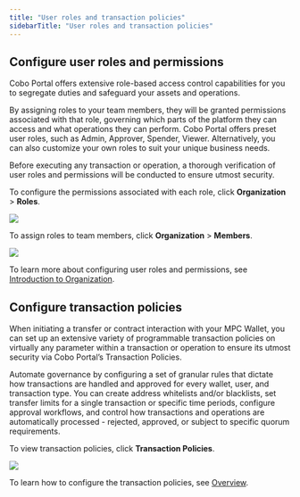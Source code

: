 ```yaml
---
title: "User roles and transaction policies"
sidebarTitle: "User roles and transaction policies"
---
```


## Configure user roles and permissions

Cobo Portal offers extensive role-based access control capabilities for you to segregate duties and safeguard your assets and operations.

By assigning roles to your team members, they will be granted permissions associated with that role, governing which parts of the platform they can access and what operations they can perform. Cobo Portal offers preset user roles, such as Admin, Approver, Spender, Viewer. Alternatively, you can also customize your own roles to suit your unique business needs.

Before executing any transaction or operation, a thorough verification of user roles and permissions will be conducted to ensure utmost security.

To configure the permissions associated with each role, click **Organization** > **Roles**.

<img src="/images/mpc-wallet/user-roles.png" className="screenshot_nav_bar"/>


To assign roles to team members, click **Organization** > **Members**.

<img src="/images/mpc-wallet/member.png" className="screenshot_nav_bar"/>

To learn more about configuring user roles and permissions, see [Introduction to Organization](/portal/organization/introduction).


## Configure transaction policies

When initiating a transfer or contract interaction with your MPC Wallet, you can set up an extensive variety of programmable transaction policies on virtually any parameter within a transaction or operation to ensure its utmost security via Cobo Portal’s Transaction Policies.

Automate governance by configuring a set of granular rules that dictate how transactions are handled and approved for every wallet, user, and transaction type. You can create address whitelists and/or blacklists, set transfer limits for a single transaction or specific time periods, configure approval workflows, and control how transactions and operations are automatically processed - rejected, approved, or subject to specific quorum requirements.

To view transaction policies, click **Transaction Policies**.

<img src="/images/mpc-wallet/transaction-policies.png" className="screenshot_nav_bar"/>

To learn how to configure the transaction policies, see [Overview](/portal/risk-controls/off-chain-tx-types).
